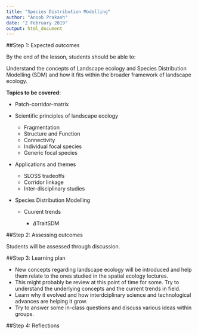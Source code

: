 ```yaml
---
title: "Species Distribution Modelling"
author: "Anoob Prakash"
date: "2 February 2019"
output: html_document
---
```


##Step 1: Expected outcomes

By the end of the lesson, students should be able to:

Understand the concepts of Landscape ecology and Species Distribution Modelling (SDM) and how it fits within the broader framework of landscape ecology. 

**Topics to be covered:**  

- Patch-corridor-matrix  

- Scientific principles of landscape ecology  

    - Fragmentation  
    - Structure and Function  
    - Connectivity  
    - Individual focal species  
    - Generic focal species  
  
  
- Applications and themes  

    - SLOSS tradeoffs  
    - Corridor linkage  
    - Inter-disciplinary studies  
  

- Species Distribution Modelling  

    - Cuurent trends  
    
        - $\Delta$TraitSDM  

##Step 2: Assessing outcomes

Students will be assessed through discussion.

##Step 3: Learning plan

  - New concepts regarding landscape ecology will be introduced and help them relate to the ones studied in the spatial ecology lectures.  
  - This might probably be review at this point of time for some. Try to understand the underlying concepts and the current trends in field.  
  - Learn why it evolved and how interdciplinary science and technological advances are helping it grow.
  - Try to answer some in-class questions and discuss various ideas within groups.


##Step 4: Reflections







